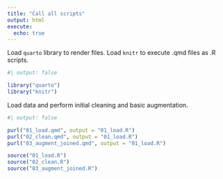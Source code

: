 ```yaml
---
title: "Call all scripts"
output: html
execute:
  echo: true
---
```


Load `quarto` library to render files. Load `knitr` to execute .qmd files as .R scripts.

```r
#| output: false

library("quarto")
library("knitr")
```

Load data and perform initial cleaning and basic augmentation.

```r
#| output: false

purl("01_load.qmd", output = "01_load.R")
purl("02_clean.qmd", output = "01_load.R")
purl("03_augment_joined.qmd", output = "01_load.R")

source("01_load.R")
source("02_clean.R")
source("03_augment_joined.R")
```
